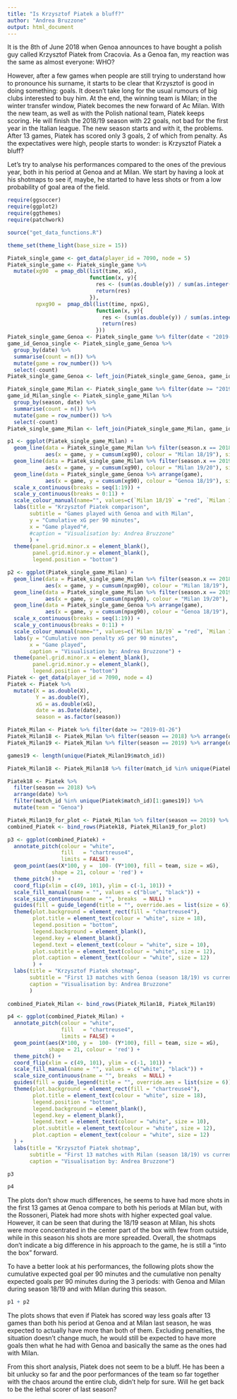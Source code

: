 ```yaml
---
title: "Is Krzysztof Piatek a bluff?"
author: "Andrea Bruzzone"
output: html_document
---
```


It is the 8th of June 2018 when Genoa announces to have bought a polish guy called Krzysztof Piatek from Cracovia. As a Genoa fan, my reaction was the same as almost everyone: WHO?

However, after a few games when people are still trying to understand how to pronounce his surname, it starts to be clear that Krzysztof is good in doing something: goals. It doesn't take long for the usual rumours of big clubs interested to buy him. At the end, the winning team is Milan; in the winter transfer window, Piatek becomes the new forward of Ac Milan. With the new team, as well as with the Polish national team, Piatek keeps scoring. He will finish the 2018/19 season with 22 goals, not bad for the first year in the Italian league. The new season starts and with it, the problems. After 13 games, Piatek has scored only 3 goals, 2 of which from penalty. As the expectatives were high, people starts to wonder: is Krzysztof Piatek a bluff?

Let's try to analyse his performances compared to the ones of the previous year, both in his period at Genoa and at Milan. We start by having a look at his shotmaps to see if, maybe, he started to have less shots or from a low probability of goal area of the field. 


```r
require(ggsoccer)
require(ggplot2)
require(ggthemes)
require(patchwork)

source("get_data_functions.R")

theme_set(theme_light(base_size = 15))

Piatek_single_game <- get_data(player_id = 7090, node = 5)
Piatek_single_game <- Piatek_single_game %>% 
  mutate(xg90  = pmap_dbl(list(time, xG),
                          function(x, y){
                            res <- (sum(as.double(y)) / sum(as.integer(x)))*90
                            return(res)
                          }),
         npxg90 =  pmap_dbl(list(time, npxG),
                            function(x, y){
                              res <- (sum(as.double(y)) / sum(as.integer(x)))*90
                              return(res)
                            }))
Piatek_single_game_Genoa <- Piatek_single_game %>% filter(date < "2019-01-26") 
game_id_Genoa_single <- Piatek_single_game_Genoa %>% 
  group_by(date) %>% 
  summarise(count = n()) %>% 
  mutate(game = row_number()) %>% 
  select(-count)
Piatek_single_game_Genoa <- left_join(Piatek_single_game_Genoa, game_id_Genoa_single, by = "date")

Piatek_single_game_Milan <- Piatek_single_game %>% filter(date >= "2019-01-26") 
game_id_Milan_single <- Piatek_single_game_Milan %>% 
  group_by(season, date) %>% 
  summarise(count = n()) %>% 
  mutate(game = row_number()) %>% 
  select(-count)
Piatek_single_game_Milan <- left_join(Piatek_single_game_Milan, game_id_Milan_single, by = "date")

p1 <- ggplot(Piatek_single_game_Milan) + 
  geom_line(data = Piatek_single_game_Milan %>% filter(season.x == 2018) %>% arrange(game), 
            aes(x = game, y = cumsum(xg90), colour = "Milan 18/19"), size = 2) + 
  geom_line(data = Piatek_single_game_Milan %>% filter(season.x == 2019) %>% arrange(game), 
            aes(x = game, y = cumsum(xg90), colour = "Milan 19/20"), size = 2) +
  geom_line(data = Piatek_single_game_Genoa %>% arrange(game), 
            aes(x = game, y = cumsum(xg90), colour = "Genoa 18/19"), size = 2) +
  scale_x_continuous(breaks = seq(1:19)) +
  scale_y_continuous(breaks = 0:11) +
  scale_colour_manual(name="", values=c(`Milan 18/19` = "red", `Milan 19/20` = "blue", `Genoa 18/19` = "black")) +
  labs(title = "Krzysztof Piatek comparison",
       subtitle = "Games played with Genoa and with Milan",
       y = "Cumulative xG per 90 minutes",
       x = "Game played"#,
       #caption = "Visualisation by: Andrea Bruzzone"
       ) +
  theme(panel.grid.minor.x = element_blank(),
        panel.grid.minor.y = element_blank(),
        legend.position = "bottom") 

p2 <- ggplot(Piatek_single_game_Milan) + 
  geom_line(data = Piatek_single_game_Milan %>% filter(season.x == 2018) %>% arrange(game), 
            aes(x = game, y = cumsum(npxg90), colour = "Milan 18/19"), size = 2) + 
  geom_line(data = Piatek_single_game_Milan %>% filter(season.x == 2019) %>% arrange(game), 
            aes(x = game, y = cumsum(npxg90), colour = "Milan 19/20"), size = 2)  +
  geom_line(data = Piatek_single_game_Genoa %>% arrange(game), 
            aes(x = game, y = cumsum(npxg90), colour = "Genoa 18/19"), size = 2) +
  scale_x_continuous(breaks = seq(1:19)) +
  scale_y_continuous(breaks = 0:11) +
  scale_colour_manual(name="", values=c(`Milan 18/19` = "red", `Milan 19/20` = "blue", `Genoa 18/19` = "black")) +
  labs(y = "Cumulative non penalty xG per 90 minutes",
       x = "Game played",
       caption = "Visualisation by: Andrea Bruzzone") +
  theme(panel.grid.minor.x = element_blank(),
        panel.grid.minor.y = element_blank(),
        legend.position = "bottom") 
Piatek <- get_data(player_id = 7090, node = 4)
Piatek <- Piatek %>% 
  mutate(X = as.double(X),
         Y = as.double(Y),
         xG = as.double(xG),
         date = as.Date(date),
         season = as.factor(season))

Piatek_Milan <- Piatek %>% filter(date >= "2019-01-26") 
Piatek_Milan18 <- Piatek_Milan %>% filter(season == 2018) %>% arrange(date) %>% mutate(team = "Milan18")
Piatek_Milan19 <- Piatek_Milan %>% filter(season == 2019) %>% arrange(date) %>% mutate(team = "Milan19")

games19 <- length(unique(Piatek_Milan19$match_id))

Piatek_Milan18 <- Piatek_Milan18 %>% filter(match_id %in% unique(Piatek_Milan18$match_id)[1:games19])

Piatek18 <- Piatek %>% 
  filter(season == 2018) %>% 
  arrange(date) %>% 
  filter(match_id %in% unique(Piatek$match_id)[1:games19]) %>% 
  mutate(team = "Genoa")

Piatek_Milan19_for_plot <- Piatek_Milan %>% filter(season == 2019) %>% arrange(date) %>% mutate(team = "Milan")
combined_Piatek <- bind_rows(Piatek18, Piatek_Milan19_for_plot) 

p3 <- ggplot(combined_Piatek) +
  annotate_pitch(colour = "white",
                 fill   = "chartreuse4",
                 limits = FALSE) +
  geom_point(aes(X*100, y =  100- (Y*100), fill = team, size = xG),
              shape = 21, colour = 'red') +
  theme_pitch() +
  coord_flip(xlim = c(49, 101), ylim = c(-1, 101)) +
  scale_fill_manual(name = "", values = c("blue", "black")) + 
  scale_size_continuous(name = "", breaks  = NULL) +
  guides(fill = guide_legend(title = "", override.aes = list(size = 6))) +
  theme(plot.background = element_rect(fill = "chartreuse4"),
        plot.title = element_text(colour = "white", size = 18),
        legend.position = "bottom",
        legend.background = element_blank(),
        legend.key = element_blank(),
        legend.text = element_text(colour = "white", size = 10),
        plot.subtitle = element_text(colour = "white", size = 12),
        plot.caption = element_text(colour = "white", size = 12)
        ) + 
  labs(title = "Krzysztof Piatek shotmap",
       subtitle = "First 13 matches with Genoa (season 18/19) vs current season with Milan (13 matches)", 
       caption = "Visualisation by: Andrea Bruzzone"
       ) 
  
combined_Piatek_Milan <- bind_rows(Piatek_Milan18, Piatek_Milan19)  

p4 <- ggplot(combined_Piatek_Milan) +
  annotate_pitch(colour = "white",
                 fill   = "chartreuse4",
                 limits = FALSE) +
  geom_point(aes(X*100, y =  100- (Y*100), fill = team, size = xG),
             shape = 21, colour = 'red') +
  theme_pitch() +
  coord_flip(xlim = c(49, 101), ylim = c(-1, 101)) +
  scale_fill_manual(name = "", values = c("white", "black")) + 
  scale_size_continuous(name = "", breaks  = NULL) +
  guides(fill = guide_legend(title = "", override.aes = list(size = 6))) +
  theme(plot.background = element_rect(fill = "chartreuse4"),
        plot.title = element_text(colour = "white", size = 18),
        legend.position = "bottom",
        legend.background = element_blank(),
        legend.key = element_blank(),
        legend.text = element_text(colour = "white", size = 10),
        plot.subtitle = element_text(colour = "white", size = 12),
        plot.caption = element_text(colour = "white", size = 12)
  ) + 
  labs(title = "Krzysztof Piatek shotmap",
       subtitle = "First 13 matches with Milan (season 18/19) vs current season (13 matches)", 
       caption = "Visualisation by: Andrea Bruzzone")

```


```r
p3 
```

```r
p4
```

The plots don't show much differences, he seems to have had more shots in the first 13 games at Genoa compare to both his periods at Milan but, with the Rossoneri, Piatek had more shots with higher expected goal value. However, it can be seen that during the 18/19 season at Milan, his shots were more concentrated in the center part of the box with few from outside, while in this season his shots are more spreaded. Overall, the shotmaps don't indicate a big difference in his approach to the game, he is still a "into the box" forward. 

To have a better look at his performances, the following plots show the cumulative expected goal per 90 minutes and the cumulative non penalty expected goals per 90 minutes during the 3 periods: with Genoa and Milan during season 18/19 and with Milan during this season.


```r
p1 + p2
```

The plots shows that even if Piatek has scored way less goals after 13 games than both his period at Genoa and at Milan last season, he was expected to actually have more than both of them. Excluding penalties, the situation doesn't change much, he would still be expected to have more goals then what he had with Genoa and basically the same as the ones had with Milan.

From this short analysis, Piatek does not seem to be a bluff. He has been a bit unlucky so far and the poor performances of the team so far together with the chaos around the entire club, didn't help for sure. Will he get back to be the lethal scorer of last season?
